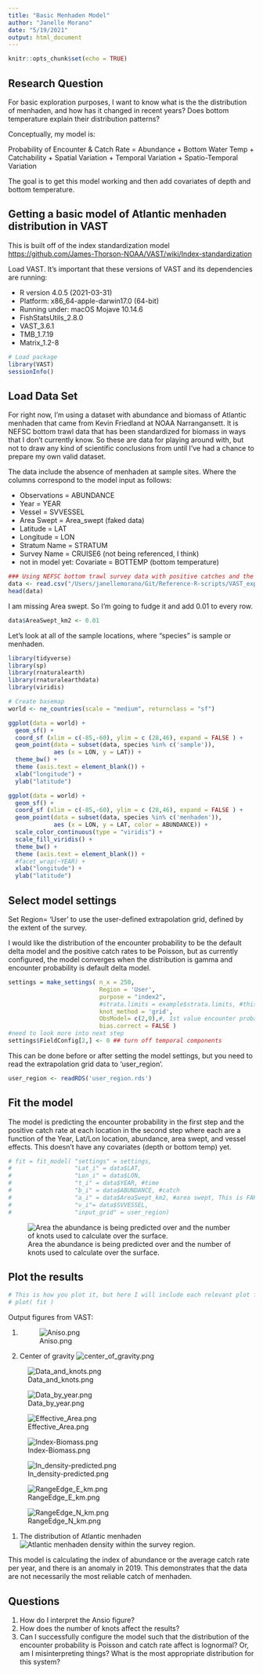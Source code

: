```yaml
---
title: "Basic Menhaden Model"
author: "Janelle Morano"
date: "5/19/2021"
output: html_document
---
```


```r
knitr::opts_chunk$set(echo = TRUE)
```

## Research Question
For basic exploration purposes, I want to know what is the the distribution of menhaden, and how has it changed in recent years?
Does bottom temperature explain their distribution patterns?

Conceptually, my model is:

Probability of Encounter & Catch Rate = Abundance + Bottom Water Temp + Catchability + Spatial Variation + Temporal Variation + Spatio-Temporal Variation

The goal is to get this model working and then add covariates of depth and bottom temperature.

## Getting a basic model of Atlantic menhaden distribution in VAST

This is built off of the index standardization model <https://github.com/James-Thorson-NOAA/VAST/wiki/Index-standardization>

Load VAST. It's important that these versions of VAST and its dependencies are running:

* R version 4.0.5 (2021-03-31)
* Platform: x86_64-apple-darwin17.0 (64-bit)
* Running under: macOS Mojave 10.14.6
* FishStatsUtils_2.8.0 
* VAST_3.6.1           
* TMB_1.7.19 
* Matrix_1.2-8

```r
# Load package
library(VAST)
sessionInfo()
```

## Load Data Set

For right now, I'm using a dataset with abundance and biomass of Atlantic menhaden that came from Kevin Friedland at NOAA Narrangansett. It is NEFSC bottom trawl data that has been standardized for biomass in ways that I don't currently know. So these are data for playing around with, but not to draw any kind of scientific conclusions from until I've had a chance to prepare my own valid dataset. 

The data include the absence of menhaden at sample sites. Where the columns correspond to the model input as follows:

* Observations = ABUNDANCE
* Year = YEAR
* Vessel = SVVESSEL
* Area Swept = Area_swept (faked data)
* Latitude = LAT
* Longitude = LON
* Stratum Name = STRATUM 
* Survey Name = CRUISE6 (not being referenced, I think)
* not in model yet: Covariate = BOTTEMP (bottom temperature)


```r
### Using NEFSC bottom trawl survey data with positive catches and the absences at all survey locations
data <- read.csv("/Users/janellemorano/Git/Reference-R-scripts/VAST_exploration/survdat.menhaden.csv", header = TRUE)
head(data)
```

I am missing Area swept. So I'm going to fudge it and add 0.01 to every row.
```r
data$AreaSwept_km2 <- 0.01
```

Let's look at all of the sample locations, where "species" is sample or menhaden.

```r
library(tidyverse)
library(sp)
library(rnaturalearth)
library(rnaturalearthdata)
library(viridis)

# Create basemap
world <- ne_countries(scale = "medium", returnclass = "sf")  

ggplot(data = world) +
  geom_sf() +
  coord_sf (xlim = c(-85,-60), ylim = c (28,46), expand = FALSE ) +
  geom_point(data = subset(data, species %in% c('sample')),
             aes (x = LON, y = LAT)) + 
  theme_bw() +
  theme (axis.text = element_blank()) +
  xlab("longitude") + 
  ylab("latitude")

```

```r
ggplot(data = world) +
  geom_sf() +
  coord_sf (xlim = c(-85,-60), ylim = c (28,46), expand = FALSE ) +
  geom_point(data = subset(data, species %in% c('menhaden')),
             aes (x = LON, y = LAT, color = ABUNDANCE)) + 
  scale_color_continuous(type = "viridis") +
  scale_fill_viridis() +
  theme_bw() +
  theme (axis.text = element_blank()) +
  #facet_wrap(~YEAR) +
  xlab("longitude") + 
  ylab("latitude")

```

## Select model settings

Set Region= 'User' to use the user-defined extrapolation grid, defined by the extent of the survey.

I would like the distribution of the encounter probability to be the default delta model and the positive catch rates to be Poisson, but as currently configured, the model converges when the distribution is gamma and encounter probability is default delta model.
```r
settings = make_settings( n_x = 250, 
                          Region = 'User', 
                          purpose = "index2", 
                          #strata.limits = example$strata.limits, #this was in the simple model example but not sure how it would interface here with a user-defined grid
                          knot_method = 'grid',
                          ObsModel= c(2,0),#, 1st value encounter probabilities = Poisson (7), gamma (2) lognormal (1), 2nd value catch rate= 0 default conventional delta model (the order is incorrect on the VAST input Google doc, OR IS IT???)),
                          bias.correct = FALSE )
#need to look more into next step
settings$FieldConfig[2,] <- 0 ## turn off temporal components
```

This can be done before or after setting the model settings, but you need to read the extrapolation grid data to 'user_region'.
```r
user_region <- readRDS('user_region.rds')
```

## Fit the model
The model is predicting the encounter probability in the first step and the positive catch rate at each location in the second step where each are a function of the Year, Lat/Lon location, abundance, area swept, and vessel effects. This doesn't have any covariates (depth or bottom temp) yet.
```r
# fit = fit_model( "settings" = settings,
#                  "Lat_i" = data$LAT,
#                  "Lon_i" = data$LON,
#                  "t_i" = data$YEAR, #time
#                  "b_i" = data$ABUNDANCE, #catch
#                  "a_i" = data$AreaSwept_km2, #area swept, This is FAKED and NOT REAL
#                  "v_i"= data$SVVESSEL,
#                  "input_grid" = user_region)

```
![Area the abundance is being predicted over and the number of knots used to calculate over the surface.](/Users/janellemorano/Git/VAST output_DONOTGIT/basicmenhaden_Julyoutput/Data_and_knots.png)

## Plot the results

```r
# This is how you plot it, but here I will include each relevant plot from a run outside this Markdown
# plot( fit )
```
Output figures from VAST:

1. 
![Aniso.png](/Users/janellemorano/Git/Reference-R-scripts/VAST_exploration/basicmenhaden_Julyoutput/Aniso.png)

1. Center of gravity
![center_of_gravity.png](/Users/janellemorano/Git/Reference-R-scripts/VAST_exploration/basicmenhaden_Julyoutput/center_of_gravity.png)

![Data_and_knots.png](/Users/janellemorano/Git/Reference-R-scripts/VAST_exploration/_currentrun/Data_and_knots.png)

![Data_by_year.png](/Users/janellemorano/Git/Reference-R-scripts/VAST_exploration/_currentrun/Data_by_year.png)

![Effective_Area.png](/Users/janellemorano/Git/Reference-R-scripts/VAST_exploration/_currentrun/Effective_Area.png)

![Index-Biomass.png](/Users/janellemorano/Git/Reference-R-scripts/VAST_exploration/_currentrun/Index-Biomass.png)

![In_density-predicted.png](/Users/janellemorano/Git/Reference-R-scripts/VAST_exploration/_currentrun/ln_density-predicted.png)

![RangeEdge_E_km.png](/Users/janellemorano/Git/Reference-R-scripts/VAST_exploration/_currentrun/RangeEdge_E_km.png)

![RangeEdge_N_km.png](/Users/janellemorano/Git/Reference-R-scripts/VAST_exploration/_currentrun/RangeEdge_N_km.png)


1. The distribution of Atlantic menhaden
![Atlantic menhaden density within the survey region.](/Users/janellemorano/Git/Reference-R-scripts/VAST_exploration/_currentrun/ln_density-predicted.png)

This model is calculating the index of abundance or the average catch rate per year, and there is an anomaly in 2019. This demonstrates that the data are not necessarily the most reliable catch of menhaden.


## Questions
1. How do I interpret the Ansio figure?
1. How does the number of knots affect the results?
1. Can I successfully configure the model such that the distribution of the encounter probability is Poisson and catch rate affect is lognormal? Or, am I misinterpreting things? What is the most appropriate distribution for this system? 

